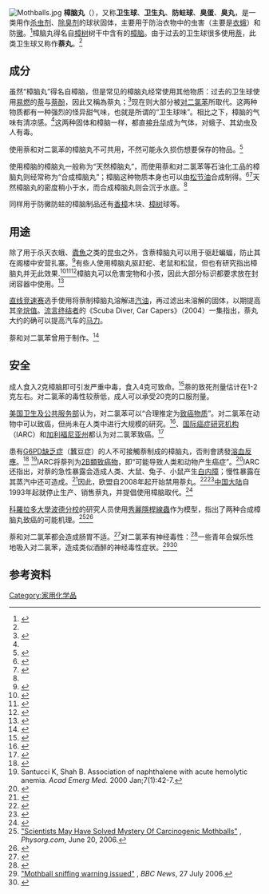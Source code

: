 {{Distinguish|樟脑}}
<!--
DYK之后搞：
moveto: 卫生球（整篇绕口令我很头疼啊！）
expand: 樟脑樟脑丸（绕口令）
disputed: 为什么inchem和bce对于樟脑的毒性描述区别这么大？COI也不至于吧？
clarify: “合成樟脑丸”有误导性，希望有人会叫“石化樟脑丸”……Orz
globalize: 太西方，过于偏重两个石油化工的东西。没有翻译alternative正是因为中国的“樟脑丸”本来就该是樟脑做的，没有替代这回事……
-->
[[File:Mothballs.jpg|thumb]]
{{medical}}
'''樟脑丸'''（{{lang-en|'''Mothball'''}}），又称'''卫生球'''、'''卫生丸'''、'''防蛀球'''、'''臭蛋'''、'''臭丸'''，是一类用作[[杀虫剂|杀虫剂]]、[[除臭剂|除臭剂]]的球状固体，主要用于防治衣物中的虫害（主要是[[衣蛾|衣蛾]]）和防[[黴|黴]]。<ref>{{cite web|title=Collecting and Preserving Insects and Mites: Tools and Techniques|url=http://www.ars.usda.gov/Main/site_main.htm?docid=10141&page=11|publisher=United States Department of  Agriculture - Agricultural Research Service|accessdate=2011-07-26|archive-date=2016-05-12|archive-url=https://web.archive.org/web/20160512202522/http://www.ars.usda.gov/Main/site_main.htm?docid=10141&page=11|dead-url=no}}</ref>樟脑丸得名自[[樟树|樟树]]树干中含有的[[樟脑|樟脑]]。由于过去的卫生球很多使用[[萘|萘]]，此类卫生球又称作'''萘丸'''。<ref name=nathp/>

==成分==

虽然“樟脑丸”得名自樟脑，但是常见的樟脑丸经常使用其他物质：过去的卫生球使用[[易燃|易燃]]的[[萘|萘]]与[[萘酚|萘酚]]，因此又稱為萘丸；<ref name=nathp>{{cite web|title=Naphthalene|url=http://npic.orst.edu/ingred/naphth.html|website=npic.orst.edu|accessdate=2017-11-26|language=en|archive-date=2020-10-20|archive-url=https://web.archive.org/web/20201020125721/http://www.npic.orst.edu/ingred/naphth.html|dead-url=no}}</ref>现在则大部分被[[对二氯苯|对二氯苯]]所取代。这两种物质都有一种强烈的怪异甜气味，也就是所谓的“卫生球味”。相比之下，樟脑的气味有清凉感。<ref name=bce-camp/>这两种固体和樟脑一样，都直接[[升华|升华]]成为气体，对蛾子、其幼虫及人有毒。

使用萘和对二氯苯的樟脑丸不可共用，不然可能永久损伤想要保存的物品。<ref>{{cite web|title=Collecting and Preserving Insects and Mites: Tools and Techniques|url=http://www.ars.usda.gov/Main/site_main.htm?docid=10141&page=11|publisher=United States Department of  Agriculture - Agricultural Research Service|accessdate=2011-06-26|archive-date=2016-05-12|archive-url=https://web.archive.org/web/20160512202522/http://www.ars.usda.gov/Main/site_main.htm?docid=10141&page=11|dead-url=no}}</ref>

使用樟脑的樟脑丸一般称为“天然樟脑丸”，而使用萘和对二氯苯等石油化工品的樟脑丸则经常称为“合成樟脑丸”；樟脑这种物质本身也可以由[[松节油|松节油]]合成制得。<ref>{{cite journal|last1=Gubelmann|first1=I.|last2=Elley|first2=H. W.|title=American Production of Synthetic Camphor from Turpentine|journal=Industrial & Engineering Chemistry|date=1934-06|volume=26|issue=6|pages=589–594|doi=10.1021/ie50294a002}}</ref><ref name=bce-camp>{{cite journal|author1=赵振东|author2=毕良武|title=合成樟脑行业发展现状分析|journal=生物质化学工程|date=2009-07|volume=43|issue=4|pages=1-8|url=http://www.bce.ac.cn/CN/Y2009/V43/I4/1|accessdate=2017-11-26|language=zh-cn|archive-date=2019-06-11|archive-url=https://web.archive.org/web/20190611213134/http://www.bce.ac.cn/CN/Y2009/V43/I4/1|dead-url=no}}</ref>天然樟脑丸的密度稍小于水，而合成樟脑丸则会沉于水底。<ref name=bce-camp/>

同样用于防黴防蛀的樟脑制品还有[[香樟|香樟]]木块、[[樟树|樟树]]球等。

==用途==
除了用于杀灭衣蛾、[[蠹魚|蠹魚]]之类的昆虫之外，含萘樟脑丸可以用于驱赶蝙蝠，防止其在阁楼中安营扎寨。<ref>{{cite web|title=Bat Repellent Natural Home Remedy|url=http://www.batsintheattic.org/repellent.html|website=www.batsintheattic.org|access-date=2017-11-26|archive-date=2020-08-13|archive-url=https://web.archive.org/web/20200813010448/http://www.batsintheattic.org/repellent.html|dead-url=no}}</ref>有些人使用樟脑丸驱赶蛇、老鼠和松鼠，但也有研究指出樟脑丸并无此效果.<ref name="NPIC-Snakes">{{cite web|title=Snakes In and Around the House|url=http://npic.orst.edu/pest/snake.html|website=N?IC|publisher=National Pesticide Information Center|accessdate=2016-02-21|archive-date=2021-03-03|archive-url=https://web.archive.org/web/20210303141856/http://npic.orst.edu/pest/snake.html|dead-url=no}}</ref><ref name="NPI-Garden">{{cite web|title=Problem Wildlife in the Garden and Yard|url=http://npic.orst.edu/pest/wildyard.html|website=N?IC|publisher=National Pesticide Information Center|accessdate=2016-02-21|archive-date=2020-10-23|archive-url=https://web.archive.org/web/20201023014256/http://www.npic.orst.edu/pest/wildyard.html|dead-url=no}}</ref><ref name=NPIC-Wild>{{cite web|title=Problem Wildlife in the House|url=http://npic.orst.edu/pest/wildhouse.html|work=N?IC|publisher=National Pesticide Information Center|accessdate=2013-05-24|archive-date=2020-10-20|archive-url=https://web.archive.org/web/20201020015030/http://www.npic.orst.edu/pest/wildhouse.html|dead-url=no}}</ref>樟脑丸可以危害宠物和小孩，因此大部分标识都要求放在封闭容器中使用。<ref>{{cite book|url=https://books.google.com/books?id=vYo8rdgNte0C|title=Uncommon Uses for Common Household Products|publisher=Frank W. Cawood and Associates|year=2000|page=126|ISBN=1-890957-39-9|access-date=2017-11-26|archive-date=2020-08-06|archive-url=https://web.archive.org/web/20200806022741/https://books.google.com/books?id=vYo8rdgNte0C|dead-url=no}}</ref>

[[直线竞速赛|直线竞速赛]]选手使用将萘制樟脑丸溶解进[[汽油|汽油]]，再过滤出未溶解的固体，以期提高其[[辛烷值|辛烷值]]。[[流言终结者|流言终结者]]的《Scuba Diver, Car Capers》（2004）一集指出，萘丸大约的确可以提高汽车的[[马力|马力]]。

萘和对二氯苯曾用于制作{{tsl|en|Urinal deodorizer block|小便池除臭块|小便池中的除臭块}}。<ref name=Ross>{{Cite book | last1 = Rossberg | first1 = M. | last2 = Lendle | first2 = W. | last3 = Pfleiderer | first3 = G. | last4 = Tögel | first4 = A. | last5 = Dreher | first5 = E. L. | last6 = Langer | first6 = E. | last7 = Rassaerts | first7 = H. | last8 = Kleinschmidt | first8 = P. | last9 = Strack | first9 = H. | last10 = Cook | first10 = R. | last11 = Beck | first11 = U. | last12 = Lipper | first12 = K.-A. | last13 = Torkelson | first13 = T.R.| last14 = Löser | first14 = E. | last15 = Beutel | first15 = K.K. | last16 = Mann | first16 = T. | doi = 10.1002/14356007.a06_233.pub2 | chapter = Chlorinated Hydrocarbons | title = Ullmann's Encyclopedia of Industrial Chemistry | year = 2006 | isbn = 3527306730 | pmid =  | pmc = }}</ref>

==安全==
成人食入2克樟脑即可引发严重中毒，食入4克可致命。<ref name="mono-camp">{{cite web | publisher = International Programme on Chemical Safety | title = Poisons Information Monograph: Camphor | url = http://www.inchem.org/documents/pims/pharm/camphor.htm | access-date = 2017-11-26 | archive-date = 2021-02-11 | archive-url = https://web.archive.org/web/20210211082914/http://www.inchem.org/documents/pims/pharm/camphor.htm | dead-url = no }}</ref>萘的致死剂量估计在1-2克左右。对二氯苯的毒性较萘低，成人可以承受20克的口服剂量。

[[美国卫生及公共服务部|美国卫生及公共服务部]]认为，对二氯苯可以“合理推定为[[致癌物质|致癌物质]]”。对二氯苯在动物中可以致癌，但尚未在人类中进行大规模的研究。<ref name=ToxFAQ-Dichlor>{{cite web|title=ToxFAQs™ for Dichlorobenzenes|url=http://www.atsdr.cdc.gov/toxfaqs/tf.asp?id=703&tid=126|work=Toxic Substances Portal|publisher=Agency for Toxic Substances and Disease Registry|accessdate=2013-05-24|archive-date=2020-11-26|archive-url=https://web.archive.org/web/20201126191021/https://www.atsdr.cdc.gov/toxfaqs/tf.asp?id=703&tid=126|dead-url=no}}</ref>{{tsl|en|National Toxicology Program|美国国家毒性项目}}、[[国际癌症研究机构|国际癌症研究机构]]（IARC）和[[加利福尼亚州|加利福尼亚州]]都认为对二氯苯致癌。<ref name=MSDS-PDB>{{cite web|title=p-dichlorobenzene (1,4-dichlorobenzene) |url=http://www.lakeland.edu/AboutUs/MSDS/PDFs/548/1-4-Dichlorobeneze%20%28Enoz%29.pdf |work=Material Safety Data Sheet |accessdate=2013-05-24 |deadurl=yes |archiveurl=https://web.archive.org/web/20130522114605/http://www.lakeland.edu/AboutUs/MSDS/PDFs/548/1-4-Dichlorobeneze%20(Enoz).pdf |archivedate=2013-05-22 }}</ref>

患有[[G6PD缺乏症|G6PD缺乏症]]（蠶豆症）的人不可接觸萘制成的樟脑丸，否則會誘發[[溶血反應|溶血反應]]。<ref name="pnod">{{cite book|last1=Olson|first1=R. Olson|title=Poisoning & drug overdose|date=2011|publisher=McGraw-Hill Medical|location=New York|isbn=9780071668330|edition=6th|url=http://accessmedicine.mhmedical.com/book.aspx?bookid=391|access-date=2017-11-26|archive-date=2020-09-23|archive-url=https://web.archive.org/web/20200923160155/http://accessmedicine.mhmedical.com/book.aspx?bookId=391|dead-url=no}}</ref>{{rp|at=111}}
<ref>Santucci K, Shah B. Association of naphthalene with acute hemolytic anemia. ''Acad Emerg Med.'' 2000 Jan;7(1):42-7.</ref>IARC将萘列为[[2B類致癌物|2B類致癌物]]，即“可能导致人类和动物产生癌症”。<ref name="IARC-Naph">{{cite web | title=IARC Monographs on the Evaluation of Carcinogenic Risks to Humans | work=Monographs on the Evaluation of Carcinogenic Risks to Humans, Some Traditional Herbal Medicines, Some Mycotoxins, Naphthalene and Styrene, Vol. 82 (2002) (p. 367) | url=http://monographs.iarc.fr/ENG/Monographs/vol82/index.php | accessdate=2008-12-25 | archive-date=2016-03-25 | archive-url=https://web.archive.org/web/20160325100030/http://monographs.iarc.fr/ENG/Monographs/vol82/index.php | dead-url=no }}</ref>IARC还指出，对萘的急性暴露会造成人类、大鼠、兔子、小鼠产生[[白内障|白内障]]；慢性暴露在其蒸汽中还可造成{{tsl|en|retinal hemorrhage|视网膜出血}}。<ref name=EPA-Naph>{{cite web |title=Naphthalene |url=http://www.epa.gov/ttnatw01/hlthef/naphthal.html |work=Air Toxics Web Site |publisher=US Environmental Protection Agency |accessdate=2013-05-24 |archive-date=2015-05-10 |archive-url=https://web.archive.org/web/20150510192546/http://www.epa.gov/ttnatw01/hlthef/naphthal.html |dead-url=no }}</ref>因此，欧盟自2008年起开始禁用萘丸。<ref name=Gray>{{cite news|last=Gray|first=Kerrina|title=Council warned against use of poisonous moth balls|url=http://www.yourlocalguardian.co.uk/news/10813745.Council_warns_against_use_of_poisonous_mothballs/|work=Your Local Guardian|publisher=Newsquest (London) Ltd.|accessdate=2012-11-23|date=2013-11-17|archive-date=2013-12-02|archive-url=https://web.archive.org/web/20131202233119/http://www.yourlocalguardian.co.uk/news/10813745.Council_warns_against_use_of_poisonous_mothballs/|dead-url=no}}</ref><ref name=Alderson>{{cite news|last=Alderson|first=Andrew|title=Holy straight bananas – now the Eurocrats are banning moth balls|url=http://www.telegraph.co.uk/news/newstopics/howaboutthat/3463893/Holy-straight-bananas-now-the-Eurocrats-are-banning-moth-balls.html|accessdate=2013-11-23|newspaper=The Telegraph|date=2008-11-15|archive-date=2014-01-03|archive-url=https://web.archive.org/web/20140103102921/http://www.telegraph.co.uk/news/newstopics/howaboutthat/3463893/Holy-straight-bananas-now-the-Eurocrats-are-banning-moth-balls.html|dead-url=no}}</ref>[[中国大陆|中国大陆]]自1993年起就停止生产、销售萘丸，并提倡使用樟脑取代。<ref>{{cite web|title=国务院经济贸易办公室、卫生部关于停止生产 和销售萘丸提倡使用樟脑制品的通知|url=http://www.people.com.cn/item/flfgk/gwyfg/1993/232101199301.html|website=www.people.com.cn|accessdate=2017-11-26|archiveurl=https://archive.is/20171008093257/www.people.com.cn/item/flfgk/gwyfg/1993/232101199301.html|archivedate=2017-10-08}}</ref>

[[科羅拉多大學波德分校|科羅拉多大學波德分校]]的研究人员使用[[秀麗隱桿線蟲|秀麗隱桿線蟲]]作为模型，指出了两种合成樟脑丸致癌的可能机理。<ref>[http://www.physorg.com/news70042017.html "Scientists May Have Solved Mystery Of Carcinogenic Mothballs"] {{Wayback|url=http://www.physorg.com/news70042017.html |date=20081010152244 }}, ''Physorg.com'', June 20, 2006.</ref><ref name=EHANS>{{cite web|title=Mothballs, air fresheners and cancer|url=http://www.environmentalhealth.ca/mothballsairfresh.htm|work=Environmental Health Association of Nova Scotia|publisher=Environmental Health Association of Nova Scotia|accessdate=2013-05-24|archive-date=2020-02-22|archive-url=https://web.archive.org/web/20200222225028/http://www.environmentalhealth.ca/mothballsairfresh.htm|dead-url=no}}</ref>

萘和对二氯苯都会造成肠胃不适。<ref name="pnod">{{cite book|last1=Olson|first1=R. Olson|title=Poisoning & drug overdose|date=2011|publisher=McGraw-Hill Medical|location=New York|isbn=9780071668330|edition=6th|url=http://accessmedicine.mhmedical.com/book.aspx?bookid=391}}</ref>{{rp|at=111}}对二氯苯有神经毒性：<ref>{{cite journal|last1=Dubey|first1=Divyanshu|last2=Sharma|first2=Vibhash D.|last3=Pass|first3=Steven E.|last4=Sawhney|first4=Anshudha|last5=Stüve|first5=Olaf|title=-dichlorobenzene toxicity – a review of potential neurotoxic manifestations|journal=Therapeutic Advances in Neurological Disorders|date=2014-02-24|volume=7|issue=3|pages=177–187|doi=10.1177/1756285614521889|pmc=3994922}}</ref>一些青年会娱乐性地吸入对二氯苯，造成类似酒醉的神经毒性症状。<ref>[http://news.bbc.co.uk/2/hi/health/5219646.stm "Mothball sniffing warning issued"] {{Wayback|url=http://news.bbc.co.uk/2/hi/health/5219646.stm |date=20201127045018 }}, ''BBC News'', 27 July 2006.</ref><ref>{{cite journal|last1=Feuillet|first1=L|last2=Mallet|first2=S|last3=Spadari|first3=M|title=Twin girls with neurocutaneous symptoms caused by mothball intoxication.|journal=The New England journal of medicine|date=2006-07-27|volume=355|issue=4|pages=423-4|doi=10.1056/NEJMc060329|pmid=16870927}}</ref>

==参考资料==
{{reflist}}

[[Category:家用化学品|Category:家用化学品]]